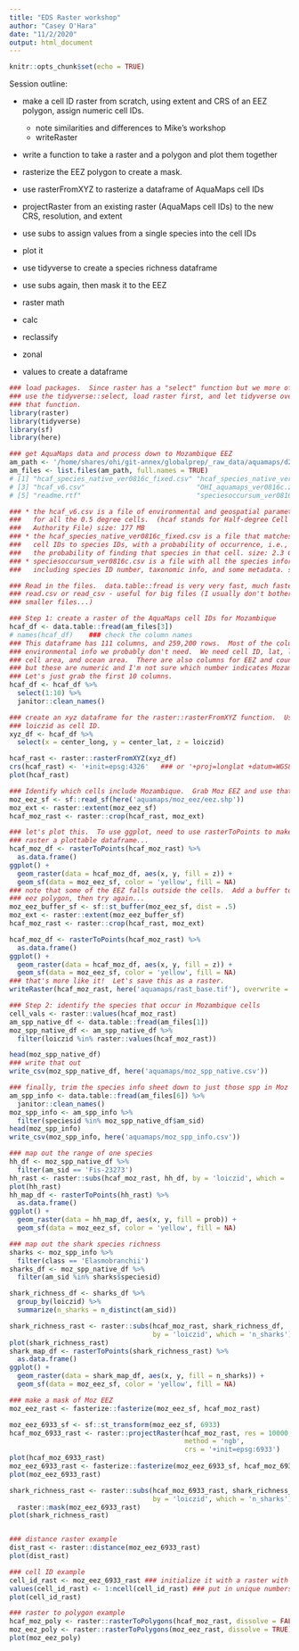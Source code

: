```yaml
---
title: "EDS Raster workshop"
author: "Casey O'Hara"
date: "11/2/2020"
output: html_document
---
```


```r
knitr::opts_chunk$set(echo = TRUE)
```

Session outline:

- make a cell ID raster from scratch, using extent and CRS of an EEZ polygon, assign numeric cell IDs.
    - note similarities and differences to Mike's workshop
    - writeRaster
- write a function to take a raster and a polygon and plot them together
- rasterize the EEZ polygon to create a mask.
- use rasterFromXYZ to rasterize a dataframe of AquaMaps cell IDs
- projectRaster from an existing raster (AquaMaps cell IDs) to the new CRS, resolution, and extent
- use subs to assign values from a single species into the cell IDs
- plot it
- use tidyverse to create a species richness dataframe
- use subs again, then mask it to the EEZ

- raster math
- calc
- reclassify
- zonal

- values to create a dataframe

``` r
### load packages.  Since raster has a "select" function but we more often
### use the tidyverse::select, load raster first, and let tidyverse overwrite
### that function.
library(raster)
library(tidyverse)
library(sf)
library(here)

### get AquaMaps data and process down to Mozambique EEZ
am_path <- '/home/shares/ohi/git-annex/globalprep/_raw_data/aquamaps/d2018'
am_files <- list.files(am_path, full.names = TRUE)
# [1] "hcaf_species_native_ver0816c_fixed.csv" "hcaf_species_native_ver0816c.csv"      
# [3] "hcaf_v6.csv"                            "OHI_aquamaps_ver0816c.zip"             
# [5] "readme.rtf"                             "speciesoccursum_ver0816c.csv" 

### * the hcaf_v6.csv is a file of environmental and geospatial parameters
###   for all the 0.5 degree cells.  (hcaf stands for Half-degree Cell
###   Authority File) size: 177 MB
### * the hcaf_species_native_ver0816c_fixed.csv is a file that matches
###   cell IDs to species IDs, with a probability of occurrence, i.e., 
###   the probability of finding that species in that cell. size: 2.3 GB
### * speciesoccursum_ver0816c.csv is a file with all the species information
###   including species ID number, taxonomic info, and some metadata. size: 2.7 MB

### Read in the files.  data.table::fread is very very fast, much faster than
### read.csv or read_csv - useful for big files (I usually don't bother for
### smaller files...)

### Step 1: create a raster of the AquaMaps cell IDs for Mozambique
hcaf_df <- data.table::fread(am_files[3]) 
# names(hcaf_df)    ### check the column names
### This dataframe has 111 columns, and 259,200 rows.  Most of the columns are 
### environmental info we probably don't need.  We need cell ID, lat, long, 
### cell area, and ocean area.  There are also columns for EEZ and country,
### but these are numeric and I'm not sure which number indicates Mozambique.
### Let's just grab the first 10 columns.
hcaf_df <- hcaf_df %>%
  select(1:10) %>%
  janitor::clean_names()

### create an xyz dataframe for the raster::rasterFromXYZ function.  Use
### loiczid as cell ID.
xyz_df <- hcaf_df %>%
  select(x = center_long, y = center_lat, z = loiczid)

hcaf_rast <- raster::rasterFromXYZ(xyz_df)
crs(hcaf_rast) <- '+init=epsg:4326'   ### or '+proj=longlat +datum=WGS84 +no_defs'
plot(hcaf_rast)

### Identify which cells include Mozambique.  Grab Moz EEZ and use that to set extent
moz_eez_sf <- sf::read_sf(here('aquamaps/moz_eez/eez.shp'))
moz_ext <- raster::extent(moz_eez_sf)
hcaf_moz_rast <- raster::crop(hcaf_rast, moz_ext)

### let's plot this.  To use ggplot, need to use rasterToPoints to make the
### raster a plottable dataframe...
hcaf_moz_df <- rasterToPoints(hcaf_moz_rast) %>%
  as.data.frame()
ggplot() +
  geom_raster(data = hcaf_moz_df, aes(x, y, fill = z)) +
  geom_sf(data = moz_eez_sf, color = 'yellow', fill = NA)
### note that some of the EEZ falls outside the cells.  Add a buffer to the
### eez polygon, then try again...
moz_eez_buffer_sf <- sf::st_buffer(moz_eez_sf, dist = .5)
moz_ext <- raster::extent(moz_eez_buffer_sf)
hcaf_moz_rast <- raster::crop(hcaf_rast, moz_ext)

hcaf_moz_df <- rasterToPoints(hcaf_moz_rast) %>%
  as.data.frame()
ggplot() +
  geom_raster(data = hcaf_moz_df, aes(x, y, fill = z)) +
  geom_sf(data = moz_eez_sf, color = 'yellow', fill = NA)
### that's more like it!  Let's save this as a raster.
writeRaster(hcaf_moz_rast, here('aquamaps/rast_base.tif'), overwrite = TRUE)

### Step 2: identify the species that occur in Mozambique cells
cell_vals <- raster::values(hcaf_moz_rast)
am_spp_native_df <- data.table::fread(am_files[1])
moz_spp_native_df <- am_spp_native_df %>%
  filter(loiczid %in% raster::values(hcaf_moz_rast))

head(moz_spp_native_df)
### write that out
write_csv(moz_spp_native_df, here('aquamaps/moz_spp_native.csv'))

### finally, trim the species info sheet down to just those spp in Moz
am_spp_info <- data.table::fread(am_files[6]) %>%
  janitor::clean_names()
moz_spp_info <- am_spp_info %>%
  filter(speciesid %in% moz_spp_native_df$am_sid)
head(moz_spp_info)
write_csv(moz_spp_info, here('aquamaps/moz_spp_info.csv'))

### map out the range of one species
hh_df <- moz_spp_native_df %>%
  filter(am_sid == 'Fis-23273')
hh_rast <- raster::subs(hcaf_moz_rast, hh_df, by = 'loiczid', which = 'prob')
plot(hh_rast)
hh_map_df <- rasterToPoints(hh_rast) %>%
  as.data.frame()
ggplot() +
  geom_raster(data = hh_map_df, aes(x, y, fill = prob)) +
  geom_sf(data = moz_eez_sf, color = 'yellow', fill = NA)

### map out the shark species richness
sharks <- moz_spp_info %>%
  filter(class == 'Elasmobranchii')
sharks_df <- moz_spp_native_df %>%
  filter(am_sid %in% sharks$speciesid)

shark_richness_df <- sharks_df %>%
  group_by(loiczid) %>%
  summarize(n_sharks = n_distinct(am_sid))

shark_richness_rast <- raster::subs(hcaf_moz_rast, shark_richness_df, 
                                    by = 'loiczid', which = 'n_sharks')
plot(shark_richness_rast)
shark_map_df <- rasterToPoints(shark_richness_rast) %>%
  as.data.frame()
ggplot() +
  geom_raster(data = shark_map_df, aes(x, y, fill = n_sharks)) +
  geom_sf(data = moz_eez_sf, color = 'yellow', fill = NA)

### make a mask of Moz EEZ
moz_eez_rast <- fasterize::fasterize(moz_eez_sf, hcaf_moz_rast)

moz_eez_6933_sf <- sf::st_transform(moz_eez_sf, 6933)
hcaf_moz_6933_rast <- raster::projectRaster(hcaf_moz_rast, res = 10000,
                                            method = 'ngb',
                                            crs = '+init=epsg:6933')
plot(hcaf_moz_6933_rast)
moz_eez_6933_rast <- fasterize::fasterize(moz_eez_6933_sf, hcaf_moz_6933_rast)
plot(moz_eez_6933_rast)

shark_richness_rast <- raster::subs(hcaf_moz_6933_rast, shark_richness_df, 
                                    by = 'loiczid', which = 'n_sharks') %>%
  raster::mask(moz_eez_6933_rast)
plot(shark_richness_rast)


### distance raster example
dist_rast <- raster::distance(moz_eez_6933_rast)
plot(dist_rast)

### cell ID example
cell_id_rast <- moz_eez_6933_rast ### initialize it with a raster with the right resolution, CRS, and extent
values(cell_id_rast) <- 1:ncell(cell_id_rast) ### put in unique numbers for cell values
plot(cell_id_rast)

### raster to polygon example
hcaf_moz_poly <- raster::rasterToPolygons(hcaf_moz_rast, dissolve = FALSE)
moz_eez_poly <- raster::rasterToPolygons(moz_eez_rast, dissolve = TRUE)
plot(moz_eez_poly)
```